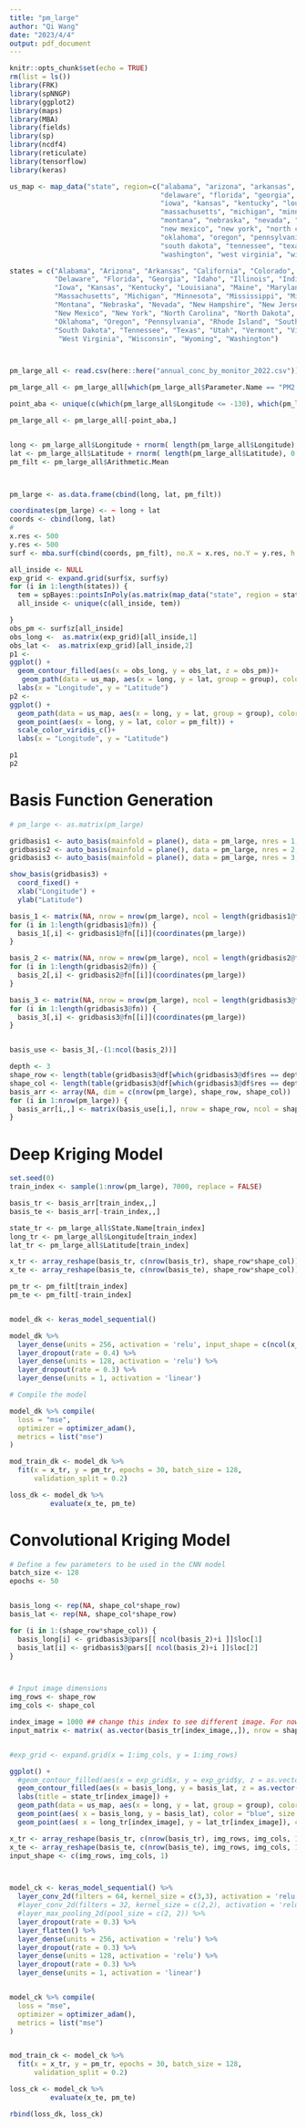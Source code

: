```yaml
---
title: "pm_large"
author: "Qi Wang"
date: "2023/4/4"
output: pdf_document
---
```


```r
knitr::opts_chunk$set(echo = TRUE)
rm(list = ls())
library(FRK)
library(spNNGP)
library(ggplot2)
library(maps)
library(MBA)
library(fields)
library(sp)
library(ncdf4)
library(reticulate)
library(tensorflow)
library(keras)
```
```r


us_map <- map_data("state", region=c("alabama", "arizona", "arkansas", "california", "colorado", "connecticut",
                                     "delaware", "florida", "georgia", "idaho", "illinois", "indiana",
                                     "iowa", "kansas", "kentucky", "louisiana", "maine", "maryland",
                                     "massachusetts", "michigan", "minnesota", "mississippi", "missouri",
                                     "montana", "nebraska", "nevada", "new hampshire", "new jersey",
                                     "new mexico", "new york", "north carolina", "north dakota", "ohio",
                                     "oklahoma", "oregon", "pennsylvania", "rhode island", "south carolina",
                                     "south dakota", "tennessee", "texas", "utah", "vermont", "virginia",
                                     "washington", "west virginia", "wisconsin", "wyoming"))

states = c("Alabama", "Arizona", "Arkansas", "California", "Colorado", "Connecticut",
           "Delaware", "Florida", "Georgia", "Idaho", "Illinois", "Indiana",
           "Iowa", "Kansas", "Kentucky", "Louisiana", "Maine", "Maryland",
           "Massachusetts", "Michigan", "Minnesota", "Mississippi", "Missouri",
           "Montana", "Nebraska", "Nevada", "New Hampshire", "New Jersey",
           "New Mexico", "New York", "North Carolina", "North Dakota", "Ohio",
           "Oklahoma", "Oregon", "Pennsylvania", "Rhode Island", "South Carolina",
           "South Dakota", "Tennessee", "Texas", "Utah", "Vermont", "Virginia",
            "West Virginia", "Wisconsin", "Wyoming", "Washington")



pm_large_all <- read.csv(here::here("annual_conc_by_monitor_2022.csv"))

pm_large_all <- pm_large_all[which(pm_large_all$Parameter.Name == "PM2.5 - Local Conditions"),]

point_aba <- unique(c(which(pm_large_all$Longitude <= -130), which(pm_large_all$Latitude <=20 ) ))

pm_large_all <- pm_large_all[-point_aba,]


long <- pm_large_all$Longitude + rnorm( length(pm_large_all$Longitude), 0 , sd = 0.001)
lat <- pm_large_all$Latitude + rnorm( length(pm_large_all$Latitude), 0 , sd = 0.001)
pm_filt <- pm_large_all$Arithmetic.Mean



pm_large <- as.data.frame(cbind(long, lat, pm_filt))

coordinates(pm_large) <- ~ long + lat
coords <- cbind(long, lat)
# 
x.res <- 500
y.res <- 500
surf <- mba.surf(cbind(coords, pm_filt), no.X = x.res, no.Y = y.res, h = 5, m = 2, extend = TRUE)$xyz.est

all_inside <- NULL
exp_grid <- expand.grid(surf$x, surf$y)
for (i in 1:length(states)) {
  tem = spBayes::pointsInPoly(as.matrix(map_data("state", region = states[i])[,1:2]),as.matrix(exp_grid))
  all_inside <- unique(c(all_inside, tem))

}
obs_pm <- surf$z[all_inside]
obs_long <-  as.matrix(exp_grid)[all_inside,1]
obs_lat <-  as.matrix(exp_grid)[all_inside,2]
p1 <-
ggplot() +
  geom_contour_filled(aes(x = obs_long, y = obs_lat, z = obs_pm))+
   geom_path(data = us_map, aes(x = long, y = lat, group = group), color = "red") +
  labs(x = "Longitude", y = "Latitude")
p2 <-
ggplot() +
  geom_path(data = us_map, aes(x = long, y = lat, group = group), color = "red") +
  geom_point(aes(x = long, y = lat, color = pm_filt)) +
  scale_color_viridis_c()+
  labs(x = "Longitude", y = "Latitude")

p1
p2

```

# Basis Function Generation

```r

# pm_large <- as.matrix(pm_large)

gridbasis1 <- auto_basis(mainfold = plane(), data = pm_large, nres = 1, type = "Gaussian", regular = 1)
gridbasis2 <- auto_basis(mainfold = plane(), data = pm_large, nres = 2, type = "Gaussian", regular = 1)
gridbasis3 <- auto_basis(mainfold = plane(), data = pm_large, nres = 3, type = "Gaussian", regular = 1)

show_basis(gridbasis3) + 
  coord_fixed() +
  xlab("Longitude") +
  ylab("Latitude")

basis_1 <- matrix(NA, nrow = nrow(pm_large), ncol = length(gridbasis1@fn))
for (i in 1:length(gridbasis1@fn)) {
  basis_1[,i] <- gridbasis1@fn[[i]](coordinates(pm_large))
}

basis_2 <- matrix(NA, nrow = nrow(pm_large), ncol = length(gridbasis2@fn))
for (i in 1:length(gridbasis2@fn)) {
  basis_2[,i] <- gridbasis2@fn[[i]](coordinates(pm_large))
}

basis_3 <- matrix(NA, nrow = nrow(pm_large), ncol = length(gridbasis3@fn))
for (i in 1:length(gridbasis3@fn)) {
  basis_3[,i] <- gridbasis3@fn[[i]](coordinates(pm_large))
}


basis_use <- basis_3[,-(1:ncol(basis_2))]

depth <- 3
shape_row <- length(table(gridbasis3@df[which(gridbasis3@df$res == depth) , 2 ]))
shape_col <- length(table(gridbasis3@df[which(gridbasis3@df$res == depth) , 1 ]))
basis_arr <- array(NA, dim = c(nrow(pm_large), shape_row, shape_col))
for (i in 1:nrow(pm_large)) {
  basis_arr[i,,] <- matrix(basis_use[i,], nrow = shape_row, ncol = shape_col, byrow = T)
}

```

# Deep Kriging Model

```r
set.seed(0)
train_index <- sample(1:nrow(pm_large), 7000, replace = FALSE)
```


```r
basis_tr <- basis_arr[train_index,,]
basis_te <- basis_arr[-train_index,,]

state_tr <- pm_large_all$State.Name[train_index]
long_tr <- pm_large_all$Longitude[train_index]
lat_tr <- pm_large_all$Latitude[train_index]

x_tr <- array_reshape(basis_tr, c(nrow(basis_tr), shape_row*shape_col))  # So we want to reshape each observation from a picture to a vector
x_te <- array_reshape(basis_te, c(nrow(basis_te), shape_row*shape_col))  # Same as prervious step

pm_tr <- pm_filt[train_index]
pm_te <- pm_filt[-train_index]


model_dk <- keras_model_sequential() 

model_dk %>% 
  layer_dense(units = 256, activation = 'relu', input_shape = c(ncol(x_tr))) %>% 
  layer_dropout(rate = 0.4) %>% 
  layer_dense(units = 128, activation = 'relu') %>%
  layer_dropout(rate = 0.3) %>%
  layer_dense(units = 1, activation = 'linear')

# Compile the model

model_dk %>% compile(
  loss = "mse",
  optimizer = optimizer_adam(),
  metrics = list("mse")
)

mod_train_dk <- model_dk %>%
  fit(x = x_tr, y = pm_tr, epochs = 30, batch_size = 128, 
      validation_split = 0.2)

loss_dk <- model_dk %>%
          evaluate(x_te, pm_te)

```

# Convolutional Kriging Model


```r
# Define a few parameters to be used in the CNN model
batch_size <- 128
epochs <- 50


basis_long <- rep(NA, shape_col*shape_row)
basis_lat <- rep(NA, shape_col*shape_row)

for (i in 1:(shape_row*shape_col)) {
  basis_long[i] <- gridbasis3@pars[[ ncol(basis_2)+i ]]$loc[1]
  basis_lat[i] <- gridbasis3@pars[[ ncol(basis_2)+i ]]$loc[2]
}



# Input image dimensions
img_rows <- shape_row
img_cols <- shape_col

index_image = 1000 ## change this index to see different image. For now, we see the 1000th picture
input_matrix <- matrix( as.vector(basis_tr[index_image,,]), nrow = shape_row, ncol = shape_col)


#exp_grid <- expand.grid(x = 1:img_cols, y = 1:img_rows)

ggplot() +
  #geom_contour_filled(aes(x = exp_grid$x, y = exp_grid$y, z = as.vector(input_matrix))) +
  geom_contour_filled(aes(x = basis_long, y = basis_lat, z = as.vector(t(input_matrix)))) +
  labs(title = state_tr[index_image]) + 
  geom_path(data = us_map, aes(x = long, y = lat, group = group), color = "red") + 
  geom_point(aes( x = basis_long, y = basis_lat), color = "blue", size = 0.8) + 
  geom_point(aes( x = long_tr[index_image], y = lat_tr[index_image]), color = "black")

```


```r
x_tr <- array_reshape(basis_tr, c(nrow(basis_tr), img_rows, img_cols, 1))
x_te <- array_reshape(basis_te, c(nrow(basis_te), img_rows, img_cols, 1))
input_shape <- c(img_rows, img_cols, 1)



model_ck <- keras_model_sequential() %>%
  layer_conv_2d(filters = 64, kernel_size = c(3,3), activation = 'relu', input_shape = input_shape) %>% 
  #layer_conv_2d(filters = 32, kernel_size = c(2,2), activation = 'relu') %>% 
  #layer_max_pooling_2d(pool_size = c(2, 2)) %>% 
  layer_dropout(rate = 0.3) %>% 
  layer_flatten() %>%
  layer_dense(units = 256, activation = 'relu') %>% 
  layer_dropout(rate = 0.3) %>% 
  layer_dense(units = 128, activation = 'relu') %>% 
  layer_dropout(rate = 0.3) %>% 
  layer_dense(units = 1, activation = 'linear')


model_ck %>% compile(
  loss = "mse",
  optimizer = optimizer_adam(),
  metrics = list("mse")
)


mod_train_ck <- model_ck %>%
  fit(x = x_tr, y = pm_tr, epochs = 30, batch_size = 128, 
      validation_split = 0.2)

loss_ck <- model_ck %>%
          evaluate(x_te, pm_te)
```
```r
rbind(loss_dk, loss_ck)

```